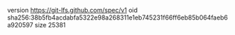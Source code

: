 version https://git-lfs.github.com/spec/v1
oid sha256:38b5fb4acdabfa5322e98a268311e1eb745231f66ff6eb85b064faeb6a920597
size 25381
